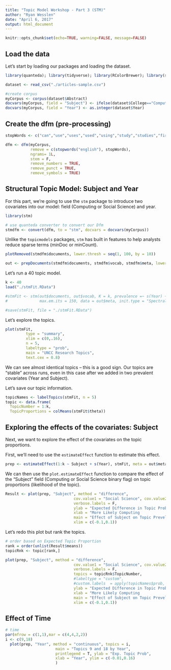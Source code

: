 ```yaml
---
title: "Topic Model Workshop - Part 3 (STM)"
author: "Ryan Wesslen"
date: "April 6, 2017"
output: html_document
---
```


```r
knitr::opts_chunk$set(echo=TRUE, warning=FALSE, message=FALSE)
```

## Load the data

Let's start by loading our packages and loading the dataset.

```r
library(quanteda); library(tidyverse); library(RColorBrewer); library(stm)

dataset <- read_csv("./articles-sample.csv")

#create corpus
myCorpus <- corpus(dataset$Abstract)
docvars(myCorpus, field = "Subject") <- ifelse(dataset$College=="Computing and Informatics","Computing","Social Science")
docvars(myCorpus, field = "Year") <- as.integer(dataset$Year)
```

## Create the dfm (pre-processing)

```r
stopWords <- c("can","use","uses","used","using","study","studies","first","second","third","also","across","results","result","resulted","may","however","one","two","three","four","five","among","well","within","many","related","i.e","e.g","find","finding","finds","found","increase","increases","increasing","increased","decreased","decrease","decreases","decreasing","propose","proposal","proposals","proposes","proposed","new","old","differ","differs","different","difference","differences","positive","negative","findings","reports","report","reported","state","states","article","articles","examines","examine","suggest","research","researches","researchers","need","needs","show","shows","association","associations","associated","discuss","discusses","discussed","will","likely","unlikely","paper","method","methods","methodology","compared","specifically","approach","impact","impacts","examine","examined","examines","includes","include","included","including","measure","measures","measured","analysis","analyze","analyses","complete","completes","completed","indicate","indicated","indicates","high","higher","low","lower","follow","follows","following","significant","significance","approach","approaches","approached","model","models","demonstrate","demonstrated","demonstrates","yet","best","worst","better","large","small","larger","smaller","several","few","much","less","given","via","long","short","often","years","along","whether","potential","significantly","influence","influenced","influences","develop","develops","developed","good","bad","based","p","group","groups","effect","affect","affects","effects","sample","samples","relationship","relationships","change","changes","m","k","conclusion","conclusions","present","presents")

dfm <- dfm(myCorpus,
           remove = c(stopwords("english"), stopWords),
           ngrams= 1L,
           stem = F,
           remove_numbers = TRUE, 
           remove_punct = TRUE,
           remove_symbols = TRUE)
```

## Structural Topic Model: Subject and Year

For this part, we're going to use the `stm` package to introduce two covariates into our model: field (Computing or Social Science) and year.

```r
library(stm)

# use quanteda converter to convert our Dfm
stmdfm <- convert(dfm, to = "stm", docvars = docvars(myCorpus))
```

Unlike the `topicmodels` packages, `stm` has built in features to help analysts reduce sparse terms (minDoc or minCount).

```r
plotRemoved(stmdfm$documents, lower.thresh = seq(1, 100, by = 10))

out <- prepDocuments(stmdfm$documents, stmdfm$vocab, stmdfm$meta, lower.thresh = 5)
```

Let's run a 40 topic model.

```r
k <- 40
load("./stmFit.RData")

#stmFit <- stm(out$documents, out$vocab, K = k, prevalence =~ s(Year) + Subject, 
#              max.em.its = 150, data = out$meta, init.type = "Spectral", seed = 300)

#save(stmFit, file = "./stmFit.RData")
```

Let's explore the topics.

```r
plot(stmFit, 
         type = "summary", 
         xlim = c(0,.16), 
         n = 5, 
         labeltype = "prob",
         main = "UNCC Research Topics", 
         text.cex = 0.8)
```

We can see almost identical topics -- this is a good sign. Our topics are "stable" across runs, even in this case after we added in two prevalent covariates (Year and Subject).

Let's save our topic information.

```r
topicNames <- labelTopics(stmFit, n = 5)
topic <- data.frame(
  TopicNumber = 1:k,
  TopicProportions = colMeans(stmFit$theta))
```

## Exploring the effects of the covariates: Subject

Next, we want to explore the effect of the covariates on the topic proportions.

First, we'll need to use the `estimateEffect` function to estimate this effect.

```r
prep <- estimateEffect(1:k ~ Subject + s(Year), stmFit, meta = out$meta, uncertainty = "Global")
```

We can then use the `plot.estimateEffect` function to compare the effect of the "Subject" field (Computing or Social Science binary flag) on topic proportions (likelihood of the topic).

```r
Result <- plot(prep, "Subject", method = "difference", 
                              cov.value1 = "Social Science", cov.value2 = "Computing", 
                              verbose.labels = F, 
                              ylab = "Expected Difference in Topic Probability by Subject (with 95% CI)", 
                              xlab = "More Likely Computing                           Not Significant                       More Likely Social Science",
                              main = "Effect of Subject on Topic Prevelance for UNCC Research",
                              xlim = c(-0.1,0.1))
```

Let's redo this plot but rank the topics.

```r
# order based on Expected Topic Proportion
rank = order(unlist(Result$means))
topicRnk <- topic[rank,]

plot(prep, "Subject", method = "difference", 
                              cov.value1 = "Social Science", cov.value2 = "Computing", 
                              verbose.labels = F, 
                              topics = topicRnk$TopicNumber,
                              #labeltype = "custom",
                              #custom.labels  = apply(topicNames$prob, 1, function(x) paste0(x, collapse = " + ")),
                              ylab = "Expected Difference in Topic Probability by Subject (with 95% CI)", 
                              xlab = "More Likely Computing                           Not Significant                       More Likely Social Science",
                              main = "Effect of Subject on Topic Prevelance for UNCC Research",
                              xlim = c(-0.1,0.1))
```

## Effect of Time

```r
# time
par(mfrow = c(1,1),mar = c(4,4,2,2))
i <- c(9,18)
  plot(prep, "Year", method = "continuous", topics = i, 
                      main = "Topics 9 and 18 by Year",
                      printlegend = T, ylab = "Exp. Topic Prob", 
                      xlab = "Year", ylim = c(-0.01,0.16)
                      )

```

